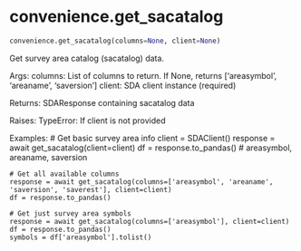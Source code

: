 # convenience.get_sacatalog { #soildb.convenience.get_sacatalog }

```python
convenience.get_sacatalog(columns=None, client=None)
```

Get survey area catalog (sacatalog) data.

Args:
    columns: List of columns to return. If None, returns ['areasymbol', 'areaname', 'saversion']
    client: SDA client instance (required)

Returns:
    SDAResponse containing sacatalog data

Raises:
    TypeError: If client is not provided

Examples:
    # Get basic survey area info
    client = SDAClient()
    response = await get_sacatalog(client=client)
    df = response.to_pandas()  # areasymbol, areaname, saversion

    # Get all available columns
    response = await get_sacatalog(columns=['areasymbol', 'areaname', 'saversion', 'saverest'], client=client)
    df = response.to_pandas()

    # Get just survey area symbols
    response = await get_sacatalog(columns=['areasymbol'], client=client)
    df = response.to_pandas()
    symbols = df['areasymbol'].tolist()